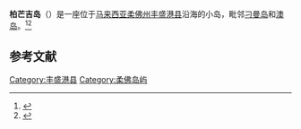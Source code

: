 {{Infobox islands
| name             = 柏芒吉岛
| native name      = Pulau Pemanggil
| native name link = 
| image name       = 
| image caption    = 
| image size       = 300px
| image alt        =
| map = Malaysia Johor#Malaysia
|map_label=Pulau Pemanggil
|label_position=left
|map_mark=Cercle rouge 100%.svg
|map_marksize=20px
| map_caption =柏芒吉岛在[[柔佛州|柔佛州]]与[[马来西亚|马来西亚]]的位置
| location         = [[南海|南海]]
| coordinates      = {{coord|2|36|33|N|104|15|00|E|type:isle|display=inline, title}}
| archipelago      = [[马来群岛|马来群岛]]
| total islands    = 1
| major islands    = 
| area             = 
| area_km2         = 4.53
| area_sqmi        =
| rank             = 
| length           =
| length_km        =
| length_mi        =
| width            =
| width_km         =
| width_mi         =
| coastline        =
| coastline_km     =
| coastline_mi     =
| highest mount    = 
| elevation        = 
| elevation_m      = 223
| elevation_ft     =
| Country heading  =
| country          = {{MAS}}
| country admin divisions title     = 州
| country admin divisions           = {{flagicon|Johor}} [[柔佛州|柔佛州]]
| country admin divisions title 1 = 县
| country admin divisions 1          = {{flag|Daerah Mersing}}
| country admin divisions title 2   = 
| country admin divisions 2         = 
| country capital                   = 
| country largest city              = 
| country largest city population   = 
| country leader title              = 
| country leader name               = 
| demonym          =
| population       = 59
| population as of = 
| density_km2      =
| ethnic groups    = [[马来人|马来人]]
| website          = 
| additional info  =
| timezone1        = [[马来西亚标准时间|马来西亚标准时间]] 
| utc_offset1      = +8
| timezone1_DST    = 无
| utc_offset1_DST  = 
| footnotes        =
}}

'''柏芒吉岛'''（{{lang-ms|Pulau Pemanggil}}）是一座位于[[马来西亚|马来西亚]][[柔佛州|柔佛州]][[丰盛港县|丰盛港县]]沿海的小岛，毗邻[[刁曼岛|刁曼岛]]和[[澳岛|澳岛]]。<ref>{{Cite web |url=http://johor.attractionsinmalaysia.com/Pemanggil-Island.php |title=存档副本 |access-date=2021-03-04 |archive-date=2020-11-07 |archive-url=https://web.archive.org/web/20201107172759/http://johor.attractionsinmalaysia.com/Pemanggil-Island.php |dead-url=no }}</ref><ref>{{Cite web |url=http://tourism.johor.my/tours/pulau-pemanggil/ |title=存档副本 |access-date=2021-03-04 |archive-date=2019-09-08 |archive-url=https://web.archive.org/web/20190908135408/http://tourism.johor.my/tours/pulau-pemanggil/ |dead-url=yes }}</ref>

==参考文献==
{{reflist}}

[[Category:丰盛港县|Category:丰盛港县]]
[[Category:柔佛岛屿|Category:柔佛岛屿]]


{{马来西亚地理小作品}}